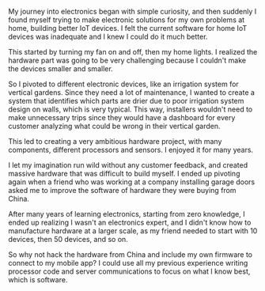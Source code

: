 My journey into electronics began with simple curiosity, and then suddenly I found myself trying to make electronic solutions for my own problems at home, building better IoT devices. I felt the current software for home IoT devices was inadequate and I knew I could do it much better.

This started by turning my fan on and off, then my home lights. I realized the hardware part was going to be very challenging because I couldn't make the devices smaller and smaller.

So I pivoted to different electronic devices, like an irrigation system for vertical gardens. Since they need a lot of maintenance, I wanted to create a system that identifies which parts are drier due to poor irrigation system design on walls, which is very typical. This way, installers wouldn't need to make unnecessary trips since they would have a dashboard for every customer analyzing what could be wrong in their vertical garden.

This led to creating a very ambitious hardware project, with many components, different processors and sensors. I enjoyed it for many years.

I let my imagination run wild without any customer feedback, and created massive hardware that was difficult to build myself. I ended up pivoting again when a friend who was working at a company installing garage doors asked me to improve the software of hardware they were buying from China.

After many years of learning electronics, starting from zero knowledge, I ended up realizing I wasn't an electronics expert, and I didn't know how to manufacture hardware at a larger scale, as my friend needed to start with 10 devices, then 50 devices, and so on.

So why not hack the hardware from China and include my own firmware to connect to my mobile app? I could use all my previous experience writing processor code and server communications to focus on what I know best, which is software.
